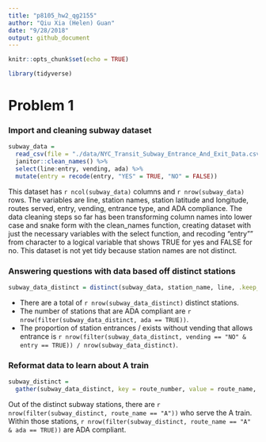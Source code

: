 ```yaml
---
title: "p8105_hw2_qg2155"
author: "Qiu Xia (Helen) Guan"
date: "9/28/2018"
output: github_document
---
```


```r
knitr::opts_chunk$set(echo = TRUE)
```

```r
library(tidyverse)
```

# Problem 1
### Import and cleaning subway dataset 

```r
subway_data =
  read_csv(file = "./data/NYC_Transit_Subway_Entrance_And_Exit_Data.csv") %>%
  janitor::clean_names() %>% 
  select(line:entry, vending, ada) %>% 
  mutate(entry = recode(entry, "YES" = TRUE, "NO" = FALSE)) 
```

This dataset has `r ncol(subway_data)` columns and `r nrow(subway_data)` rows. The variables are line, station names, station latitude and longitude, routes served, entry, vending, entrance type, and ADA compliance. The data cleaning steps so far has been transforming column names into lower case and snake form with the clean_names function, creating dataset with just the necessary variables with the select function, and recoding "entry"" from character to a logical variable that shows TRUE for yes and FALSE for no. This dataset is not yet tidy because station names are not distinct.

### Answering questions with data based off distinct stations

```r
subway_data_distinct = distinct(subway_data, station_name, line, .keep_all = TRUE)
```

* There are a total of `r nrow(subway_data_distinct)` distinct stations.
* The number of stations that are ADA compliant are `r nrow(filter(subway_data_distinct, ada == TRUE))`. 
* The proportion of station entrances / exists without vending that allows entrance is `r nrow(filter(subway_data_distinct, vending == "NO" & entry == TRUE)) / nrow(subway_data_distinct)`.

### Reformat data to learn about A train

```r
subway_distinct =
  gather(subway_data_distinct, key = route_number, value = route_name, route1:route11) 
```
Out of the distinct subway stations, there are `r nrow(filter(subway_distinct, route_name == "A"))` who serve the A train. Within those stations, `r nrow(filter(subway_distinct, route_name == "A" & ada == TRUE))` are ADA compliant.  





